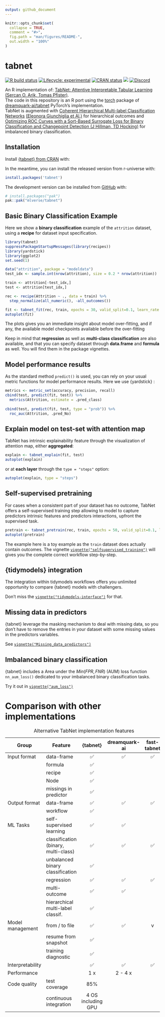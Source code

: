 ```yaml
---
output: github_document
---
```


<!-- README.md is generated from README.Rmd. Please edit that file -->

```r
knitr::opts_chunk$set(
  collapse = TRUE,
  comment = "#>",
  fig.path = "man/figures/README-",
  out.width = "100%"
)
```

# tabnet

<!-- badges: start -->

[![R build status](https://github.com/mlverse/tabnet/workflows/R-CMD-check/badge.svg)](https://github.com/mlverse/tabnet/actions) [![Lifecycle: experimental](https://img.shields.io/badge/lifecycle-experimental-orange.svg)](https://lifecycle.r-lib.org/articles/stages.html) [![CRAN status](https://www.r-pkg.org/badges/version/tabnet)](https://CRAN.R-project.org/package=tabnet) [![](https://cranlogs.r-pkg.org/badges/tabnet)](https://cran.r-project.org/package=tabnet) [![Discord](https://img.shields.io/discord/837019024499277855?logo=discord)](https://discord.com/invite/s3D5cKhBkx)

<!-- badges: end -->

An R implementation of: [TabNet: Attentive Interpretable Tabular Learning](https://arxiv.org/abs/1908.07442) [(Sercan O. Arik, Tomas Pfister)](https://doi.org/10.48550/arXiv.1908.07442).\
The code in this repository is an R port using the [torch](https://github.com/mlverse/torch) package of [dreamquark-ai/tabnet](https://github.com/dreamquark-ai/tabnet) PyTorch's implementation.\
TabNet is augmented with [Coherent Hierarchical Multi-label Classification Networks](https://proceedings.neurips.cc//paper/2020/file/6dd4e10e3296fa63738371ec0d5df818-Paper.pdf) [(Eleonora Giunchiglia et Al.)](https://doi.org/10.48550/arXiv.2010.10151) for hierarchical outcomes and [Optimizing ROC Curves with a Sort-Based Surrogate Loss for Binary Classification and Changepoint Detection (J Hillman, TD Hocking)](https://jmlr.org/papers/v24/21-0751.html) for imbalanced binary classification.

## Installation

Install [{tabnet} from CRAN](https://CRAN.R-project.org/package=tabnet) with:

In the meantime, you can install the released version from r-universe with:

``` r
install.packages('tabnet')
```

The development version can be installed from [GitHub](https://github.com/mlverse/tabnet) with:

``` r
# install.packages("pak")
pak::pak("mlverse/tabnet")
```

## Basic Binary Classification Example

Here we show a **binary classification** example of the `attrition` dataset, using a **recipe** for dataset input specification.

```r
library(tabnet)
suppressPackageStartupMessages(library(recipes))
library(yardstick)
library(ggplot2)
set.seed(1)

data("attrition", package = "modeldata")
test_idx <- sample.int(nrow(attrition), size = 0.2 * nrow(attrition))

train <- attrition[-test_idx,]
test <- attrition[test_idx,]

rec <- recipe(Attrition ~ ., data = train) %>% 
  step_normalize(all_numeric(), -all_outcomes())

fit <- tabnet_fit(rec, train, epochs = 30, valid_split=0.1, learn_rate = 5e-3)
autoplot(fit)
```

The plots gives you an immediate insight about model over-fitting, and if any, the available model checkpoints available before the over-fitting

Keep in mind that **regression** as well as **multi-class classification** are also available, and that you can specify dataset through **data.frame** and **formula** as well. You will find them in the package vignettes.

## Model performance results

As the standard method `predict()` is used, you can rely on your usual metric functions for model performance results. Here we use {yardstick} :

```r
metrics <- metric_set(accuracy, precision, recall)
cbind(test, predict(fit, test)) %>% 
  metrics(Attrition, estimate = .pred_class)
  
cbind(test, predict(fit, test, type = "prob")) %>% 
  roc_auc(Attrition, .pred_No)
```

## Explain model on test-set with attention map

TabNet has intrinsic explainability feature through the visualization of attention map, either **aggregated**:

```r
explain <- tabnet_explain(fit, test)
autoplot(explain)
```

or at **each layer** through the `type = "steps"` option:

```r
autoplot(explain, type = "steps")
```

## Self-supervised pretraining

For cases when a consistent part of your dataset has no outcome, TabNet offers a self-supervised training step allowing to model to capture predictors intrinsic features and predictors interactions, upfront the supervised task.

```r
pretrain <- tabnet_pretrain(rec, train, epochs = 50, valid_split=0.1, learn_rate = 1e-2)
autoplot(pretrain)
```

The example here is a toy example as the `train` dataset does actually contain outcomes. The vignette [`vignette("selfsupervised_training")`](articles/selfsupervised_training.html) will gives you the complete correct workflow step-by-step.

## {tidymodels} integration

The integration within tidymodels workflows offers you unlimited opportunity to compare {tabnet} models with challengers.

Don't miss the [`vignette("tidymodels-interface")`](articles/tidymodels-interface.html) for that.

## Missing data in predictors

{tabnet} leverage the masking mechanism to deal with missing data, so you don't have to remove the entries in your dataset with some missing values in the predictors variables.

See [`vignette("Missing_data_predictors")`](articles/Missing_data_predictors.html)

## Imbalanced binary classification

{tabnet} includes a Area under the $Min(FPR,FNR)$ (AUM) loss function `nn_aum_loss()` dedicated to your imbalanced binary classification tasks.   

Try it out in [`vignette("aum_loss")`](articles/aum_loss.html)

# Comparison with other implementations

| Group | Feature | {tabnet} | dreamquark-ai | fast-tabnet |
|---------------|---------------|:-------------:|:-------------:|:-------------:|
| Input format | data-frame | ✅ | ✅ | ✅ |
|  | formula | ✅ |  |  |
|  | recipe | ✅ |  |  |
|  | Node | ✅ |  |  |
|  | missings in predictor | ✅ |  |  |
| Output format | data-frame | ✅ | ✅ | ✅ |
|  | workflow | ✅ |  |  |
| ML Tasks | self-supervised learning | ✅ | ✅ |  |
|  | classification (binary, multi-class) | ✅ | ✅ | ✅ |
|  | unbalanced binary classification | ✅ |  |  |
|  | regression | ✅ | ✅ | ✅ |
|  | multi-outcome | ✅ | ✅ |  |
|  | hierarchical multi-label classif. | ✅ |  |  |
| Model management | from / to file | ✅ | ✅ | v |
|  | resume from snapshot | ✅ |  |  |
|  | training diagnostic | ✅ |  |  |
| Interpretability |  | ✅ | ✅ | ✅ |
| Performance |  | 1 x | 2 - 4 x |  |
| Code quality | test coverage | 85% |  |  |
|  | continuous integration | 4 OS including GPU |  |  |

: Alternative TabNet implementation features
